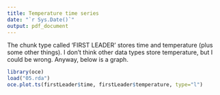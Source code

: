 ```yaml
---
title: Temperature time series
date: "`r Sys.Date()`"
output: pdf_document
---
```


The chunk type called 'FIRST LEADER' stores time and temperature (plus some other things).  I don't think other data types store temperature, but I could be wrong.  Anyway, below is a graph.

```r
library(oce)
load("05.rda")
oce.plot.ts(firstLeader$time, firstLeader$temperature, type="l")
```
